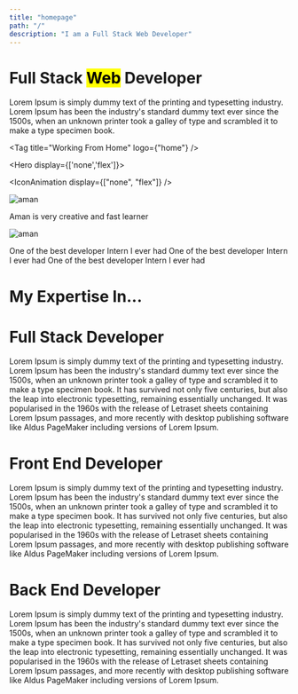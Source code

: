 ```yaml
---
title: "homepage"
path: "/"
description: "I am a Full Stack Web Developer"
---
```


<Banner bg='white' color='black'>

<Hero h='100vh'>

# Full Stack <mark>Web</mark> Developer

Lorem Ipsum is simply dummy text of the printing and typesetting industry. Lorem Ipsum has been the industry's standard dummy text ever since the 1500s, when an unknown printer took a galley of type and scrambled it to make a type specimen book.

<Tag title="Working From Home" logo={"home"} />

<SocialTab dir="row" iconSize="3xl" />

</Hero>

<Hero display={['none','flex']}>

<IconAnimation display={["none", "flex"]} />

</Hero>

</Banner>

<Banner bg='white' color='black' display='half'>

<Testimonial>

<Box name="Steve Jobs" position="CEO, Apple">

<img src="images/steve.jpg" alt="aman" />

Aman is very creative and fast learner

</Box>

<Box name="Steve Jobs" position="CEO, Apple">

<img src="images/steve.jpg" alt="aman" />

One of the best developer Intern I ever had One of the best developer Intern I ever had One of the best developer Intern I ever had

</Box>

</Testimonial>

</Banner>

<Banner bg='primary.lightBlack' color='white' p={[6,32]}>

<WhyMe w='100%' >

<WhyMeHead>

# My Expertise In...

</WhyMeHead>

<Page>

# Full Stack Developer

Lorem Ipsum is simply dummy text of the printing and typesetting industry. Lorem Ipsum has been the industry's standard dummy text ever since the 1500s, when an unknown printer took a galley of type and scrambled it to make a type specimen book. It has survived not only five centuries, but also the leap into electronic typesetting, remaining essentially unchanged. It was popularised in the 1960s with the release of Letraset sheets containing Lorem Ipsum passages, and more recently with desktop publishing software like Aldus PageMaker including versions of Lorem Ipsum.

</Page>

<Page>

# Front End Developer

Lorem Ipsum is simply dummy text of the printing and typesetting industry. Lorem Ipsum has been the industry's standard dummy text ever since the 1500s, when an unknown printer took a galley of type and scrambled it to make a type specimen book. It has survived not only five centuries, but also the leap into electronic typesetting, remaining essentially unchanged. It was popularised in the 1960s with the release of Letraset sheets containing Lorem Ipsum passages, and more recently with desktop publishing software like Aldus PageMaker including versions of Lorem Ipsum.

</Page>

<Page>

# Back End Developer

Lorem Ipsum is simply dummy text of the printing and typesetting industry. Lorem Ipsum has been the industry's standard dummy text ever since the 1500s, when an unknown printer took a galley of type and scrambled it to make a type specimen book. It has survived not only five centuries, but also the leap into electronic typesetting, remaining essentially unchanged. It was popularised in the 1960s with the release of Letraset sheets containing Lorem Ipsum passages, and more recently with desktop publishing software like Aldus PageMaker including versions of Lorem Ipsum.

</Page>

</WhyMe>

</Banner>
